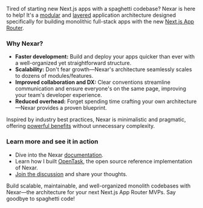 Tired of starting new Next.js apps with a spaghetti codebase? Nexar is here to help! It's a [modular](https://flsilva.com/blog/what-is-software-architecture/#modules-and-modular-architectures) and [layered](https://flsilva.com/blog/what-is-software-architecture/#layers-and-layered-architectures) application architecture designed specifically for building monolithic full-stack apps with the new [Next.js App Router](https://nextjs.org/docs/app).

### Why Nexar?

- **Faster development:** Build and deploy your apps quicker than ever with a well-organized yet straightforward structure.
- **Scalability:** Don't fear growth—Nexar's architecture seamlessly scales to dozens of modules/features.
- **Improved collaboration and DX:** Clear conventions streamline communication and ensure everyone's on the same page, improving your team's developer experience.
- **Reduced overhead:** Forget spending time crafting your own architecture—Nexar provides a proven blueprint.

Inspired by industry best practices, Nexar is minimalistic and pragmatic, offering [powerful benefits](https://flsilva.com/blog/what-is-software-architecture/#why-software-architecture-is-important) without unnecessary complexity.

### Learn more and see it in action

- Dive into the Nexar [documentation](https://nexar.dev/learn).
- Learn how I built [OpenTask](https://flsilva.com/blog/opentask-nextjs-app-router-case-study/), the open source reference implementation of Nexar.
- [Join the discussion](https://github.com/flsilva/nexar.dev/discussions) and share your thoughts.

Build scalable, maintainable, and well-organized monolith codebases with Nexar—the architecture for your next Next.js App Router MVPs. Say goodbye to spaghetti code!
